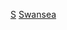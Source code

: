 {{Catnav|頁面分類|...|英國足球|威爾斯足球|威尔士足球俱乐部}}
{{Commons cat|Swansea City A.F.C.}}

[[Category:威尔士足球俱乐部|S]]
[[Category:英格蘭超級聯賽足球俱樂部|Swansea]]